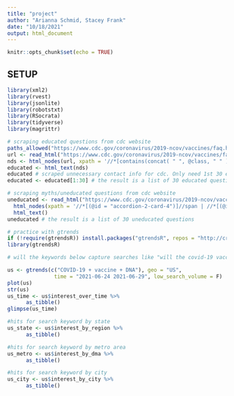 ```yaml
---
title: "project"
author: "Arianna Schmid, Stacey Frank"
date: "10/18/2021"
output: html_document
---
```


```r
knitr::opts_chunk$set(echo = TRUE)
```

## SETUP
``` r
library(xml2)
library(rvest)
library(jsonlite)
library(robotstxt)
library(RSocrata)
library(tidyverse)
library(magrittr)
```

``` r
# scraping educated questions from cdc website
paths_allowed("https://www.cdc.gov/coronavirus/2019-ncov/vaccines/faq.html")
url <- read_html("https://www.cdc.gov/coronavirus/2019-ncov/vaccines/faq.html")  
nds <- html_nodes(url, xpath = '//*[contains(concat( " ", @class, " " ), concat( " ", "btn-link", " " ))]//span')
educated <- html_text(nds)
educated # scraped unnecessary contact info for cdc. Only need 1st 30 elements
educated <- educated[1:30] # the result is a list of 30 educated questions

# scraping myths/uneducated questions from cdc website
uneducated <- read_html("https://www.cdc.gov/coronavirus/2019-ncov/vaccines/facts.html") %>%
  html_nodes(xpath = '//*[(@id = "accordion-2-card-4")]//span | //*[(@id = "accordion-2-card-3")]//span |    //*[(@id = "accordion-2-card-2")]//span | //*[(@id = "accordion-2-card-1")]//span | //*[contains(concat( " ", @class, " " ), concat( " ", "h4", " " ))]//strong') %>% 
  html_text()
uneducated # the result is a list of 30 uneducated questions
```

```r
# practice with gtrends
if (!require(gtrendsR)) install.packages("gtrendsR", repos = "http://cran.us.r-project.org")
library(gtrendsR)
```

```r
# will the keywords below capture searches like "will the covid-19 vaccine damage my dna" and other variants of that question? or do I remove the addition sign?

us <- gtrends(c("COVID-19 + vaccine + DNA"), geo = "US", 
               time = "2021-06-24 2021-06-29", low_search_volume = F)
plot(us) 
str(us)
us_time <- us$interest_over_time %>%
      as_tibble()
glimpse(us_time)
```

```r

#hits for search keyword by state
us_state <- us$interest_by_region %>%
      as_tibble()

#hits for search keyword by metro area
us_metro <- us$interest_by_dma %>%
      as_tibble()

#hits for search keyword by city
us_city <- us$interest_by_city %>%
      as_tibble()
```